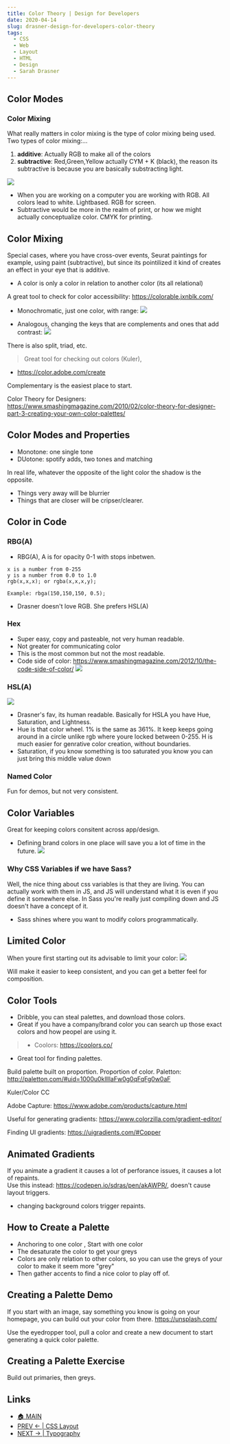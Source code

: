 ```yaml
---
title: Color Theory | Design for Developers
date: 2020-04-14
slug: drasner-design-for-developers-color-theory
tags:
  - CSS
  - Web
  - Layout
  - HTML
  - Design 
  - Sarah Drasner
---
```


## Color Modes
### Color Mixing 
What really matters in color mixing is the type of color mixing being used.
Two types of color mixing:...
1. **additive**: Actually RGB to make all of the colors
2. **subtractive**: Red,Green,Yellow actually CYM + K (black), the reason its subtractive is because you are basically substracting light. 

![](color-modes.png)
- When you are working on a computer you are working with RGB. All colors lead to white. Lightbased. RGB for screen.
- Subtractive would be more in the realm of print, or how we might actually conceptualize color. CMYK for printing.

## Color Mixing 
Special cases, where you have cross-over events, Seurat paintings for example, using paint (subtractive), but since its pointilized it kind of creates an effect in your eye that is additive.

- A color is only a color in relation to another color (its all relational)

A great tool to check for color accessibility: https://colorable.jxnblk.com/

- Monochromatic, just one color, with range:
![](monochromatic.png)

- Analogous, changing the keys that are complements and ones that add contrast:
![](analogous.png)

There is also split, triad, etc.

> Great tool for checking out colors (Kuler),
- https://color.adobe.com/create
 
Complementary is the easiest place to start. 

Color Theory for Designers: https://www.smashingmagazine.com/2010/02/color-theory-for-designer-part-3-creating-your-own-color-palettes/

## Color Modes and Properties 
- Monotone: one single tone
- DUotone: spotify adds, two tones and matching 

In real life, whatever the opposite of the light color the shadow is the opposite. 

- Things very away will be blurrier
- Things that are closer will be cripser/clearer.

## Color in Code 
### RBG(A)
- RBG(A), A is for opacity 0-1 with stops inbetwen.
```
x is a number from 0-255
y is a number from 0.0 to 1.0
rgb(x,x,x); or rgba(x,x,x,y);

Example: rbga(150,150,150, 0.5);
```
- Drasner doesn't love RGB. She prefers HSL(A)

### Hex
- Super easy, copy and pasteable, not very human readable.
- Not greater for communicating color
- This is the most common but not the most readable. 
- Code side of color: https://www.smashingmagazine.com/2012/10/the-code-side-of-color/
![](hex.png)

### HSL(A)
![](hsla.png)
- Drasner's fav, its human readable. Basically for HSLA you have Hue, Saturation, and Lightness.
- Hue is that color wheel. 1% is the same as 361%. It keep keeps going around in a circle unlike rgb where youre locked between 0-255. H is much easier for genrative color creation, without boundaries. 
- Saturation, if you know something is too saturated you know you can just bring this middle value down

### Named Color 
Fun for demos, but not very consistent.

## Color Variables
Great for keeping colors consitent across app/design.
- Defining brand colors in one place will save you a lot of time in the future.
![](color-varibles.png)

### Why CSS Variables if we have Sass? 
Well, the nice thing about css variables is that they are living. You can actually work with them in JS, and JS will understand what it is even if you define it somewhere else. In Sass you're really just compiling down and JS doesn't have a concept of it.
- Sass shines where you want to modify colors programmatically.

## Limited Color
When youre first starting out its advisable to limit your color: 
![](limited-color.png)

Will make it easier to keep consistent, and you can get a better feel for composition.

## Color Tools
- Dribble, you can steal palettes, and download those colors.
- Great if you have a company/brand color you can search up those exact colors and how peopel are using it.

> - Coolors: https://coolors.co/ 
- Great tool for finding palettes.

Build palette built on proportion. Proportion of color.
Paletton: http://paletton.com/#uid=1000u0kllllaFw0g0qFqFg0w0aF

Kuler/Color CC 

Adobe Capture: https://www.adobe.com/products/capture.html

Useful for generating gradients:
https://www.colorzilla.com/gradient-editor/

Finding UI gradients:
https://uigradients.com/#Copper

## Animated Gradients 
If you animate a gradient it causes a lot of perforance issues, it causes a lot of repaints.  
Use this instead: https://codepen.io/sdras/pen/akAWPR/, doesn't cause layout triggers.
- changing background colors trigger repaints.

## How to Create a Palette
- Anchoring to one color , Start with one color
- The desaturate the color to get your greys
- Colors are only relation to other colors, so you can use the greys of your color to make it seem more "grey"
- Then gather accents to find a nice color to play off of.

## Creating a Palette Demo 
If you start with an image, say something you know is going on your homepage, you can build out your color from there.
https://unsplash.com/

Use the eyedropper tool, pull a color and create a new document to start generating a quick color palette.

## Creating a Palette Exercise
Build out primaries, then greys.

## Links 
- [🏠 MAIN](/drasner-design-for-developers-main)
- [PREV ← | CSS Layout](/drasner-design-for-developers-css-layout)
- [NEXT → | Typography ](/drasner-design-for-developers-typography)
